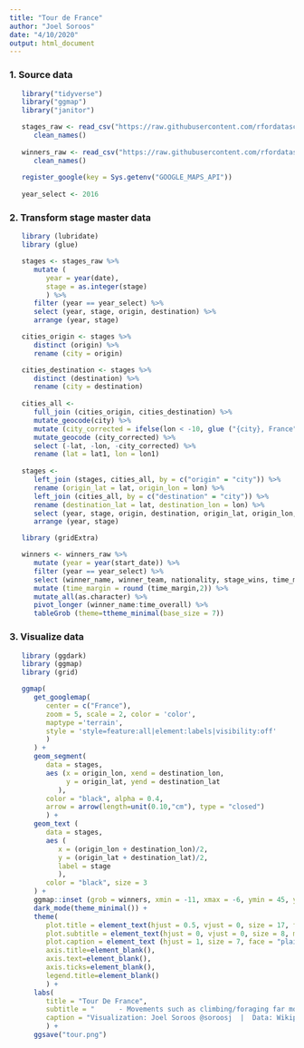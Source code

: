```yaml
---
title: "Tour de France"
author: "Joel Soroos"
date: "4/10/2020"
output: html_document
---
```


### 1. Source data
```r

   library("tidyverse")
   library("ggmap")
   library("janitor")

   stages_raw <- read_csv("https://raw.githubusercontent.com/rfordatascience/tidytuesday/master/data/2020/2020-04-07/tdf_stages.csv") %>%
      clean_names()
   
   winners_raw <- read_csv("https://raw.githubusercontent.com/rfordatascience/tidytuesday/master/data/2020/2020-04-07/tdf_winners.csv") %>%
      clean_names()
   
   register_google(key = Sys.getenv("GOOGLE_MAPS_API"))
   
   year_select <- 2016
```


### 2.  Transform stage master data
```r

   library (lubridate)
   library (glue)

   stages <- stages_raw %>%
      mutate (
         year = year(date),
         stage = as.integer(stage)
         ) %>%
      filter (year == year_select) %>%
      select (year, stage, origin, destination) %>%
      arrange (year, stage)

   cities_origin <- stages %>% 
      distinct (origin) %>%
      rename (city = origin)

   cities_destination <- stages %>% 
      distinct (destination) %>%
      rename (city = destination)
      
   cities_all <- 
      full_join (cities_origin, cities_destination) %>%
      mutate_geocode(city) %>%
      mutate (city_corrected = ifelse(lon < -10, glue ("{city}, France"), city)) %>%
      mutate_geocode (city_corrected) %>%
      select (-lat, -lon, -city_corrected) %>%
      rename (lat = lat1, lon = lon1)
   
   stages <- 
      left_join (stages, cities_all, by = c("origin" = "city")) %>%
      rename (origin_lat = lat, origin_lon = lon) %>%
      left_join (cities_all, by = c("destination" = "city")) %>%
      rename (destination_lat = lat, destination_lon = lon) %>%
      select (year, stage, origin, destination, origin_lat, origin_lon, destination_lat, destination_lon) %>%
      arrange (year, stage)
```
```r

   library (gridExtra)

   winners <- winners_raw %>%
      mutate (year = year(start_date)) %>%
      filter (year == year_select) %>%
      select (winner_name, winner_team, nationality, stage_wins, time_margin, time_overall) %>%
      mutate (time_margin = round (time_margin,2)) %>%
      mutate_all(as.character) %>%
      pivot_longer (winner_name:time_overall) %>%
      tableGrob (theme=ttheme_minimal(base_size = 7))
```


### 3. Visualize data
```r

   library (ggdark)
   library (ggmap)
   library (grid)

   ggmap(
      get_googlemap(
         center = c("France"),
         zoom = 5, scale = 2, color = 'color',
         maptype ='terrain',
         style = 'style=feature:all|element:labels|visibility:off'
         )
      ) +
      geom_segment(
         data = stages,
         aes (x = origin_lon, xend = destination_lon,
              y = origin_lat, yend = destination_lat
            ),
         color = "black", alpha = 0.4,
         arrow = arrow(length=unit(0.10,"cm"), type = "closed")
         ) +
      geom_text (
         data = stages,
         aes (
            x = (origin_lon + destination_lon)/2, 
            y = (origin_lat + destination_lat)/2, 
            label = stage
            ),
         color = "black", size = 3
      ) +
      ggmap::inset (grob = winners, xmin = -11, xmax = -6, ymin = 45, ymax = 49) +
      dark_mode(theme_minimal()) +
      theme(
         plot.title = element_text(hjust = 0.5, vjust = 0, size = 17, face = "bold", margin = margin (0,0,4,0)),
         plot.subtitle = element_text(hjust = 0, vjust = 0, size = 8, margin = margin (0,0,25,0)),
         plot.caption = element_text (hjust = 1, size = 7, face = "plain", margin = margin (10,0,0,0), color="#6D7C83"),
         axis.title=element_blank(),
         axis.text=element_blank(),
         axis.ticks=element_blank(),
         legend.title=element_blank()
         ) +
      labs(
         title = "Tour De France",
         subtitle = "      - Movements such as climbing/foraging far more common than sounds such as kuks/moans.",
         caption = "Visualization: Joel Soroos @soroosj  |  Data: Wikipedia"
         ) +
      ggsave("tour.png")
```

